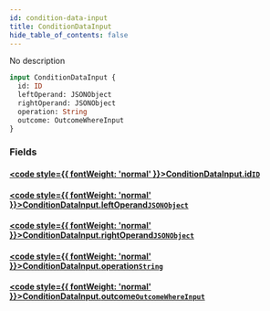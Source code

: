 ```yaml
---
id: condition-data-input
title: ConditionDataInput
hide_table_of_contents: false
---
```








No description

```graphql
input ConditionDataInput {
  id: ID
  leftOperand: JSONObject
  rightOperand: JSONObject
  operation: String
  outcome: OutcomeWhereInput
}
```


### Fields

#### [<code style={{ fontWeight: 'normal' }}>ConditionDataInput.<b>id</b></code>](#)<Bullet />[`ID`](/docs/api/scalars/id) <Badge class="secondary" text="scalar"/>
> 
> 

#### [<code style={{ fontWeight: 'normal' }}>ConditionDataInput.<b>leftOperand</b></code>](#)<Bullet />[`JSONObject`](/docs/api/scalars/jsonobject) <Badge class="secondary" text="scalar"/>
> 
> 

#### [<code style={{ fontWeight: 'normal' }}>ConditionDataInput.<b>rightOperand</b></code>](#)<Bullet />[`JSONObject`](/docs/api/scalars/jsonobject) <Badge class="secondary" text="scalar"/>
> 
> 

#### [<code style={{ fontWeight: 'normal' }}>ConditionDataInput.<b>operation</b></code>](#)<Bullet />[`String`](/docs/api/scalars/string) <Badge class="secondary" text="scalar"/>
> 
> 

#### [<code style={{ fontWeight: 'normal' }}>ConditionDataInput.<b>outcome</b></code>](#)<Bullet />[`OutcomeWhereInput`](/docs/api/inputs/outcome-where-input) <Badge class="secondary" text="input"/>
> 
> 





